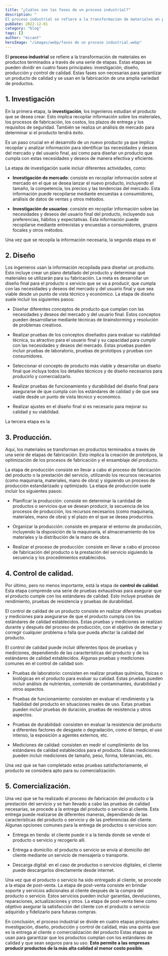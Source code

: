```yaml
---
title: "¿Cuáles son las fases de un proceso industrial?"
description: "
El proceso industrial se refiere a la transformación de materiales en productos terminados a través de una serie de etapas. Estas etapas se pueden di..."
pubDate: 2022-12-01
category: "blog"
tags: []
author: "micaot"
heroImage: "/images/webp/fases de un proceso industrial.webp"
---
```


El **proceso industrial** se refiere a la transformación de materiales en productos terminados a través de una serie de etapas. Estas etapas se pueden dividir en cuatro fases principales: investigación, diseño, producción y control de calidad. Estas fases son necesarias para garantizar un producto de calidad y se usan en la fabricación de una amplia variedad de productos. 

## 1. Investigación

En la primera etapa, la **investigación**, los ingenieros estudian el producto que se desea crear. Esto implica recopilar información sobre los materiales, los procesos de fabricación, los costos, los plazos de entrega y los requisitos de seguridad. También se realiza un análisis de mercado para determinar si el producto tendrá éxito. 

Es un paso crucial en el desarrollo de un nuevo producto ya que implica recopilar y analizar información para identificar las necesidades y deseos del mercado y del usuario final, así como para diseñar un producto que cumpla con estas necesidades y deseos de manera efectiva y eficiente.

La etapa de investigación suele incluir diferentes actividades, como:

- **Investigación de mercado**: consiste en recopilar información sobre el mercado en el que se desea lanzar el nuevo producto, incluyendo el tamaño, la competencia, los precios y las tendencias del mercado. Esta información puede recopilarse mediante encuestas a consumidores, análisis de datos de ventas y otros métodos.

- **Investigación de usuarios**: consiste en recopilar información sobre las necesidades y deseos del usuario final del producto, incluyendo sus preferencias, hábitos y expectativas. Esta información puede recopilarse mediante entrevistas y encuestas a consumidores, grupos focales y otros métodos.

Una vez que se recopila la información necesaria, la segunda etapa es el 

## 2. **Diseño**

Los ingenieros usan la información recopilada para diseñar un producto. Esto incluye crear un plano detallado del producto y determinar qué materiales se utilizarán para su fabricación. La meta es desarrollar un diseño final para el producto o servicio que se va a producir, que cumpla con las necesidades y deseos del mercado y del usuario final y que sea viable desde un punto de vista técnico y económico. La etapa de diseño suele incluir los siguientes pasos:

- Diseñar diferentes conceptos de producto que cumplan con las necesidades y deseos del mercado y del usuario final. Estos conceptos pueden desarrollarse mediante técnicas de brainstorming y resolución de problemas creativos.

- Realizar pruebas de los conceptos diseñados para evaluar su viabilidad técnica, su atractivo para el usuario final y su capacidad para cumplir con las necesidades y deseos del mercado. Estas pruebas pueden incluir pruebas de laboratorio, pruebas de prototipos y pruebas con consumidores.

- Seleccionar el concepto de producto más viable y desarrollar un diseño final que incluya todos los detalles técnicos y de diseño necesarios para producirlo y comercializarlo.

- Realizar pruebas de funcionamiento y durabilidad del diseño final para asegurarse de que cumpla con los estándares de calidad y de que sea viable desde un punto de vista técnico y económico.

- Realizar ajustes en el diseño final si es necesario para mejorar su calidad y su viabilidad.

La tercera etapa es la 

## 3. **Producción**. 

Aquí, los materiales se transforman en productos terminados a través de una serie de etapas de fabricación. Esto implica la creación de prototipos, la optimización de los procesos de fabricación y el ensamblaje del producto. 

La etapa de producción consiste en llevar a cabo el proceso de fabricación del producto o la prestación del servicio, utilizando los recursos necesarios (como maquinaria, materiales, mano de obra) y siguiendo un proceso de producción estandarizado y optimizado. La etapa de producción suele incluir los siguientes pasos:

- Planificar la producción: consiste en determinar la cantidad de productos o servicios que se desean producir, la secuencia de los procesos de producción, los recursos necesarios (como maquinaria, materiales, mano de obra) y el plazo en el que se desea producirlos.

- Organizar la producción: consiste en preparar el entorno de producción, incluyendo la disposición de la maquinaria, el almacenamiento de los materiales y la distribución de la mano de obra.

- Realizar el proceso de producción: consiste en llevar a cabo el proceso de fabricación del producto o la prestación del servicio siguiendo la secuencia y los procedimientos establecidos.

## 4. Control de calidad.

Por último, pero no menos importante, está la etapa de **control de calidad**. Esta etapa comprende una serie de pruebas exhaustivas para asegurar que el producto cumple con los estándares de calidad. Esto incluye pruebas de rendimiento, pruebas de resistencia y pruebas de durabilidad. 

El control de calidad de un producto consiste en realizar diferentes pruebas y mediciones para asegurarse de que el producto cumpla con los estándares de calidad establecidos. Estas pruebas y mediciones se realizan durante y después del proceso de producción, con el objetivo de detectar y corregir cualquier problema o falla que pueda afectar la calidad del producto.

El control de calidad puede incluir diferentes tipos de pruebas y mediciones, dependiendo de las características del producto y de los estándares de calidad establecidos. Algunas pruebas y mediciones comunes en el control de calidad son:

- Pruebas de laboratorio: consisten en realizar pruebas químicas, físicas o biológicas en el producto para evaluar su calidad. Estas pruebas pueden incluir análisis de nutrientes, contenido de contaminantes, durabilidad y otros aspectos.

- Pruebas de funcionamiento: consisten en evaluar el rendimiento y la fiabilidad del producto en situaciones reales de uso. Estas pruebas pueden incluir pruebas de duración, pruebas de resistencia y otros aspectos.

- Pruebas de durabilidad: consisten en evaluar la resistencia del producto a diferentes factores de desgaste o degradación, como el tiempo, el uso intenso, la exposición a agentes externos, etc.

- Mediciones de calidad: consisten en medir el cumplimiento de los estándares de calidad establecidos para el producto. Estas mediciones pueden incluir mediciones de tamaño, peso, forma, tolerancias, etc.

Una vez que se han completado estas pruebas satisfactoriamente, el producto se considera apto para su comercialización. 

## 5. Comercialización.

Una vez que se ha realizado el proceso de fabricación del producto o la prestación del servicio y se han llevado a cabo las pruebas de calidad necesarias, se procede a la entrega del producto o servicio al cliente. Esta entrega puede realizarse de diferentes maneras, dependiendo de las características del producto o servicio y de las preferencias del cliente. Algunas opciones comunes para la entrega de productos o servicios son:

- Entrega en tienda: el cliente puede ir a la tienda donde se vende el producto o servicio y recogerlo allí.

- Entrega a domicilio: el producto o servicio se envía al domicilio del cliente mediante un servicio de mensajería o transporte.

- Descarga digital: en el caso de productos o servicios digitales, el cliente puede descargarlos directamente desde internet.

Una vez que el producto o servicio ha sido entregado al cliente, se procede a la etapa de post-venta. La etapa de post-venta consiste en brindar soporte y servicios adicionales al cliente después de la compra del producto o servicio. Estos servicios pueden incluir garantías, devoluciones, reparaciones, actualizaciones y otros. La etapa de post-venta tiene como objetivo asegurar la satisfacción del cliente con el producto o servicio adquirido y fidelizarlo para futuras compras.

En conclusión, el proceso industrial se divide en cuatro etapas principales: investigación, diseño, producción y control de calidad, más una quinta que es la entrega al cliente o comercialización del producto Estas etapas se usan para garantizar que los productos cumplan con los estándares de calidad y que sean seguros para su uso. **Esto permite a las empresas producir productos de la más alta calidad al menor costo posible**.